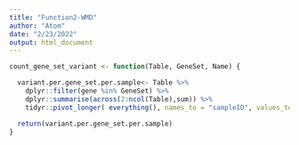 ```yaml
---
title: "Function2-WMD"
author: "Atom"
date: "2/23/2022"
output: html_document
---
```


```r

count_gene_set_variant <- function(Table, GeneSet, Name) {

  variant.per.gene_set.per.sample<- Table %>%
    dplyr::filter(gene %in% GeneSet) %>%
    dplyr::summarise(across(2:ncol(Table),sum)) %>%
    tidyr::pivot_longer( everything(), names_to = "sampleID", values_to = Name)

  return(variant.per.gene_set.per.sample)
}
```










